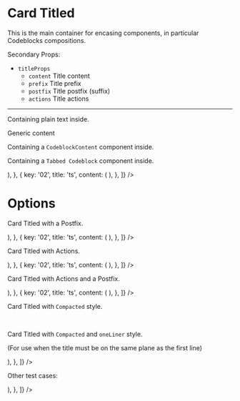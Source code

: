 

<Meta title="Codeblock/CardTitled" component={CardTitled} />

# Card Titled

This is the main container for encasing components, in particular Codeblocks compositions.

<ArgsTable of={CardTitled} />

Secondary Props:

>

- `titleProps`
  - `content` Title content
  - `prefix` Title prefix
  - `postfix` Title postfix (suffix)
  - `actions` Title actions

---

Containing plain text inside.

<Canvas>
  <Story name="Card">
    <CardTitled
      titleProps={{
        content: 'Title',
      }}
    >
      Generic content
    </CardTitled>
  </Story>
</Canvas>

Containing a `CodeblockContent` component inside.

<Canvas>
  <Story name="Card with Codeblock">
    <CardTitled
      titleProps={{
        content: 'Title',
      }}
    >
      <CodeblockContent content="const foo: string = 'bar'" language="ts" />
    </CardTitled>
  </Story>
</Canvas>

Containing a `Tabbed Codeblock` component inside.

<Canvas>
  <Story name="Card with Tabbed Codeblock">
    <CardTitled
      titleProps={{
        content: 'Title',
      }}
    >
      <TabbedCodeblock
        tabs={[
          {
            key: '01',
            title: 'javascript',
            content: (
              <CodeblockContent content="var foo = bar;" language="js" />
            ),
          },
          {
            key: '02',
            title: 'ts',
            content: (
              <CodeblockContent
                content="const foo: string = 'bar'"
                language="ts"
              />
            ),
          },
        ]}
      />
    </CardTitled>
  </Story>
</Canvas>

# Options

Card Titled with a Postfix.

<Canvas>
  <Story name="Card with a Postfix">
    <CardTitled
      titleProps={{
        content: 'Title',
        postfix: 'Postfix',
      }}
    >
      <TabbedCodeblock
        tabs={[
          {
            key: '01',
            title: 'javascript',
            content: (
              <CodeblockContent content="var foo = bar;" language="js" />
            ),
          },
          {
            key: '02',
            title: 'ts',
            content: (
              <CodeblockContent
                content="const foo: string = 'bar'"
                language="ts"
              />
            ),
          },
        ]}
      />
    </CardTitled>
  </Story>
</Canvas>

Card Titled with Actions.

<Canvas>
  <Story name="Card with Actions">
    <CardTitled
      titleProps={{
        content: 'Title',
        actions: mockActionsSimple,
      }}
    >
      <TabbedCodeblock
        tabs={[
          {
            key: '01',
            title: 'javascript',
            content: (
              <CodeblockContent content="var foo = bar;" language="js" />
            ),
          },
          {
            key: '02',
            title: 'ts',
            content: (
              <CodeblockContent
                content="const foo: string = 'bar'"
                language="ts"
              />
            ),
          },
        ]}
      />
    </CardTitled>
  </Story>
</Canvas>

Card Titled with Actions and a Postfix.

<Canvas>
  <Story name="Card with Actions and Postfix">
    <CardTitled
      titleProps={{
        content: 'Title',
        actions: mockActionsSimple,
        postfix: 'Postfix',
      }}
    >
      <TabbedCodeblock
        actions={mockActionsSimple}
        tabs={[
          {
            key: '01',
            title: 'javascript',
            content: (
              <CodeblockContent content="var foo = bar;" language="js" />
            ),
          },
          {
            key: '02',
            title: 'ts',
            content: (
              <CodeblockContent
                content="const foo: string = 'bar'"
                language="ts"
              />
            ),
          },
        ]}
      />
    </CardTitled>
  </Story>
</Canvas>

Card Titled with `Compacted` style.

<Canvas>
  <Story name="Card with Compacted Style">
    <CardTitled
      compacted
      titleProps={{
        content: 'Title',
        actions: mockActionsSimple,
        postfix: 'Postfix',
      }}
    >
      <CodeblockContent
        content={`
 const data = await client.post({
    path: 'orders',
    body: {"order":{"line_items":[{"variant_id":447654529,"quantity":1}]}},
    type: DataType.JSON,
  });
        `}
        language="json"
      />
    </CardTitled>
    <br />
    <CardTitled
      compacted
      titleProps={{
        content: 'Title',
        actions: mockActionsSimple,
      }}
    >
      <CodeblockContent
        content={`
 const data = await client.post({
    path: 'orders',
    body: {"order":{"line_items":[{"variant_id":447654529,"quantity":1}]}},
    type: DataType.JSON,
  });
        `}
        language="json"
      />
    </CardTitled>
  </Story>
</Canvas>

Card Titled with `Compacted` and `oneLiner` style.

(For use when the title must be on the same plane as the first line)

<Canvas>
  <Story name="Card with Compacted and oneLiner Style">
    <CardTitled
      compacted
      oneLiner
      titleProps={{
        content: 'Title',
        actions: mockActionsSimple,
      }}
    >
      <TabbedCodeblock
        tabs={[
          {
            key: 1,
            title: 'i am hidden',
            content: (
              <CodeblockContent content="var bar, foo = bar;" language="js" />
            ),
          },
        ]}
      />
    </CardTitled>
  </Story>
</Canvas>

Other test cases:

<Canvas>
  <Story name="Card with undefined titleProps does not render unnecessary title bar">
    <CardTitled titleProps={{className: undefined}}>
      <TabbedCodeblock
        tabs={[
          {
            key: 1,
            title: 'i am hidden',
            content: (
              <CodeblockContent
                content={'var foo = bar;\nfoo = "test";'}
                language="js"
              />
            ),
          },
        ]}
      />
    </CardTitled>
  </Story>
</Canvas>
